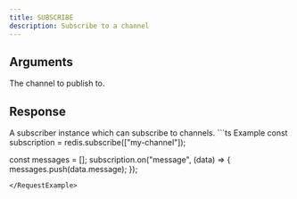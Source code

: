 ```yaml
---
title: SUBSCRIBE
description: Subscribe to a channel
---
```



## Arguments

<ParamField body="channels" type="string | string[]" required>
The channel to publish to.
</ParamField>

## Response

<ResponseField type="Subscriber" required>
  A subscriber instance which can subscribe to channels.
</ResponseField>

<RequestExample>
```ts Example
const subscription = redis.subscribe(["my-channel"]);

const messages = [];
subscription.on("message", (data) => {
  messages.push(data.message);
});
```
</RequestExample>
